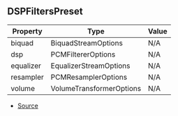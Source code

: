 ## DSPFiltersPreset

| Property | Type | Value |
| ----------- | ----------- | ----------- |
| biquad | BiquadStreamOptions | N/A |
| dsp | PCMFiltererOptions | N/A |
| equalizer | EqualizerStreamOptions | N/A |
| resampler | PCMResamplerOptions | N/A |
| volume | VolumeTransformerOptions | N/A |


- [Source](https://github.com/Androz2091/discord-player/blob/cd5cf97/packages/equalizer/src/FiltersChainBuilder.ts#L7)
